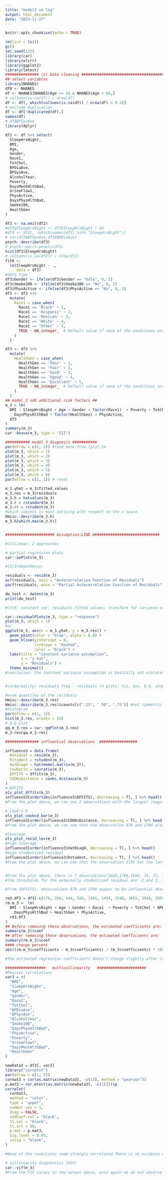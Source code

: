 ```yaml
---
title: "model3 no log"
output: html_document
date: "2023-11-27"
---
```


```r
knitr::opts_chunk$set(echo = TRUE)
```

```r
rm(list = ls())
gc()
set.seed(123)
library(car)
library(olsrr)
library(ggplot2)
library(lmtest)
############### (1) Data cleaning ########################################
## select variables
library(NHANES)
df0 <- NHANES
df <- NHANES[NHANES$Age >= 18 & NHANES$Age < 60,]
# colSums(is.na(df)) / nrow(df)
df <- df[, which(colSums(is.na(df)) / nrow(df) < 0.3)]
# exclude duplication
df <- df[!duplicated(df),]
names(df)
# df$BPSysAve
library(dplyr)

df2 <- df %>% select(
  SleepHrsNight,
  BMI,
  Age,
  Gender,
  Race1,
  TotChol,
  BPDiaAve,
  BPSysAve,
  AlcoholYear,
  Poverty,
  DaysMentHlthBad,
  UrineFlow1,
  PhysActive,
  DaysPhysHlthBad,
  Smoke100,
  HealthGen
)

df3 <- na.omit(df2)
#df3$SleepHrsNight <- df3$SleepHrsNight * 60
#df3 <- df3[, -which(names(df3) %in% "SleepHrsNight")]
# cor(df3$BPSysAve,df3$BPDiaAve)
psych::describe(df3)
# psych::pairs.panels(df3)
hist(df3$SleepHrsNight)
# colSums(is.na(df2)) / nrow(df2)
fit0 <-
  lm(SleepHrsNight ~ .,
     data = df3)
#data type
df3$Gender <- ifelse(df3$Gender == "male", 0, 1)
df3$Smoke100 <- ifelse(df3$Smoke100 == "No", 0, 1)
df3$PhysActive <- ifelse(df3$PhysActive == "No", 0, 1)
df3 <- df3 %>%
  mutate(
    Race1 = case_when(
      Race1 == 'Black' ~ 1,
      Race1 == 'Hispanic' ~ 2,
      Race1 == 'Mexican' ~ 3,
      Race1 == 'White' ~ 4,
      Race1 == 'Other' ~ 5,
      TRUE ~ NA_integer_  # Default value if none of the conditions are met
    )
  )

df3 <- df3 %>%
  mutate(
    HealthGen = case_when(
      HealthGen == 'Poor' ~ 1,
      HealthGen == 'Fair' ~ 2,
      HealthGen == 'Good' ~ 3,
      HealthGen == 'Vgood' ~ 4,
      HealthGen == 'Excellent' ~ 5,
      TRUE ~ NA_integer_  # Default value if none of the conditions are met
    )
  )
## model_3 add additional risk factors ##
m_3 = lm(
  BMI ~ SleepHrsNight + Age + Gender + factor(Race1)  + Poverty + TotChol + BPDiaAve + BPSysAve + AlcoholYear + Smoke100 + UrineFlow1 + DaysMentHlthBad +
    DaysPhysHlthBad + factor(HealthGen) + PhysActive,
  df3
)
summary(m_3)
car::Anova(m_3, type = "III")

########### model 3 diagnosis ###########
par(mfrow = c(2, 3)) #read more from ?plot.lm
plot(m_3, which = 1)
plot(m_3, which = 2)
plot(m_3, which = 3)
plot(m_3, which = 4)
plot(m_3, which = 5)
plot(m_3, which = 6)
par(mfrow = c(1, 1)) # reset

m_3.yhat = m_3$fitted.values
m_3.res = m_3$residuals
m_3.h = hatvalues(m_3)
m_3.r = rstandard(m_3)
m_3.rr = rstudent(m_3)
#which subject is most outlying with respect to the x space
Hmisc::describe(m_3.h)
m_3.h[which.max(m_3.h)]


###################### Assumption:LINE ##############################

#(1)Linear: 2 approaches

# partial regression plots
car::avPlots(m_3)

#(2)Independence:

residuals <- resid(m_3)
acf(residuals, main = "Autocorrelation Function of Residuals")
pacf(residuals, main = "Partial Autocorrelation Function of Residuals")

dw_test <- dwtest(m_3)
print(dw_test)

#(3)E: constant var: residuals-fitted values; transform for variance-stable...(total: 4 solutions)

car::residualPlots(m_3, type = "response")
plot(m_3, which = 1)
#or
ggplot(m_3, aes(x = m_3.yhat, y = m_3.res)) +
  geom_point(color = "blue", alpha = 0.8) +
  geom_hline(yintercept = 0,
             linetype = "dashed",
             color = "black") +
  labs(title = "constant variance assumption",
       x = "y hat",
       y = "Residuals") +
  theme_minimal()
#conclusion: the constant variance assumption is basically not violated. The spread of the residuals appears to be fairly uniform across the range of predicted values, the assumption is more likely to hold


#(4)Normality: residuals freq - residuals (4 plots: his, box, Q-Q, shapiro); transform

#exam quartiles of the residuals
Hmisc::describe(m_3.res)
Hmisc::describe(m_3.res)$counts[c(".25", ".50", ".75")] #not symmetric
#histogram
par(mfrow = c(1, 1))
hist(m_3.res, breaks = 15)
# Q-Q plot
qq.m_3.res = car::qqPlot(m_3.res)
m_3.res[qq.m_3.res]

############### influential observations  #################

influence3 = data.frame(
  Residual = resid(m_3),
  Rstudent = rstudent(m_3),
  HatDiagH = hat(model.matrix(m_3)),
  CovRatio = covratio(m_3),
  DFFITS = dffits(m_3),
  COOKsDistance = cooks.distance(m_3)
)
# DFFITS
ols_plot_dffits(m_3)
influence3[order(abs(influence3$DFFITS), decreasing = T), ] %>% head()
#From the plot above, we can see 2 observations with the largest (magnitude) of DFFITS, observation 879 and 1769 By printing the corresponding values of DFFITS in the output dataset, we can obtain their DFFITS values: 0.5673 for observation 879, 0.5872 for observation 1769

# Cook's D
ols_plot_cooksd_bar(m_3)
influence3[order(influence3$COOKsDistance, decreasing = T), ] %>% head()
#From the plot above, we can see that the observation 879 and 1769 also have the largest Cook’s Distance. By printing the corresponding values of Cook’s D in the output dataset, we can obtain their Cook’s D values:0.0108 for observation 879, 0.0145 for observation 1769

#leverage
ols_plot_resid_lev(m_3)
#high leverage
influence3[order(influence3$HatDiagH, decreasing = T), ] %>% head()
#high studentized residual
influence3[order(influence3$Rstudent, decreasing = T), ] %>% head()
#From the plot above, we can see that the observation 1155 has the largest leverage (0.0368). Observations 1862 has the largest (in magnitude) externally studentized residual (5.9649).


#From the plot above, there is 7 observations(1048,1769,1684, 74, 72, 1689, 1311) located in the intersection areas of both outlier and leverage, which is to say, those observations has both the leverage and the externally studentized residual exceeding their respective thresholds.Due to its large DIFFITS and Cook’s D, they are potentially influential observations.
#The thresholds for the externally studentized residual are -2 and 2, i.e. 2 in magnitude. The thresholds for the leverage of the R default is 0.011

#From (DFFITS), observations 879 and 1769 appear to be influential observations. Observation 1155 has extraordinarily large leverage. Therefore, I choose to remove these 14 observations in the re-fitted mode

rm3.df3 = df3[-c(170, 208, 444, 926, 1361, 1454, 1546, 1655, 1910, 1958), ]
rm.m_3 =  lm(
  BMI ~ SleepHrsNight + Age + Gender + Race1  + Poverty + TotChol + BPDiaAve + BPSysAve + AlcoholYear + Smoke100 + UrineFlow1 + DaysMentHlthBad +
    DaysPhysHlthBad + HealthGen + PhysActive,
  rm3.df3
)
## Before removing these observations, the estimated coefficients are:
summary(m_3)$coef
## After removing these observations, the estimated coefficients are:
summary(rm.m_3)$coef
#### change percent
abs((rm.m_3$coefficients - m_3$coefficients) / (m_3$coefficients) * 100)

#The estimated regression coefficients doesn't change slightly after removing these observations. 5 of the estimates have changed by more than 10% after calculation. The p-value for the coefficient forSleepHrsNight    is becoming insignificant with 95% confidence level.

##################   multicollinearity   ######################
#Pearson correlations
var3 = c(
  "BMI",
  "SleepHrsNight",
  "Age",
  "Gender",
  "Race1",
  "TotChol",
  "BPDiaAve",
  "BPSysAve",
  "AlcoholYear",
  "Smoke100",
  "DaysPhysHlthBad",
  "PhysActive",
  "Poverty",
  "UrineFlow1",
  "DaysMentHlthBad",
  "HealthGen"
)

newData3 = df3[, var3]
library("corrplot")
par(mfrow = c(1, 2))
cormat3 = cor(as.matrix(newData3[, -c(1)], method = "pearson"))
p.mat3 = cor.mtest(as.matrix(newData3[, -c(1)]))$p
corrplot(
  cormat3,
  method = "color",
  type = "upper",
  number.cex = 1,
  diag = FALSE,
  addCoef.col = "black",
  tl.col = "black",
  tl.srt = 90,
  p.mat = p.mat3,
  sig.level = 0.05,
  insig = "blank",
)

#None of the covariates seem strongly correlated.There is no evidence of collinearity from the pair-wise correlations.

# collinearity diagnostics (VIF)
car::vif(m_3)
#From the VIF values in the output above, once again we do not observe any potential collinearity issues. In fact, the VIF values are fairly small: none of the values exceed 10.

```

